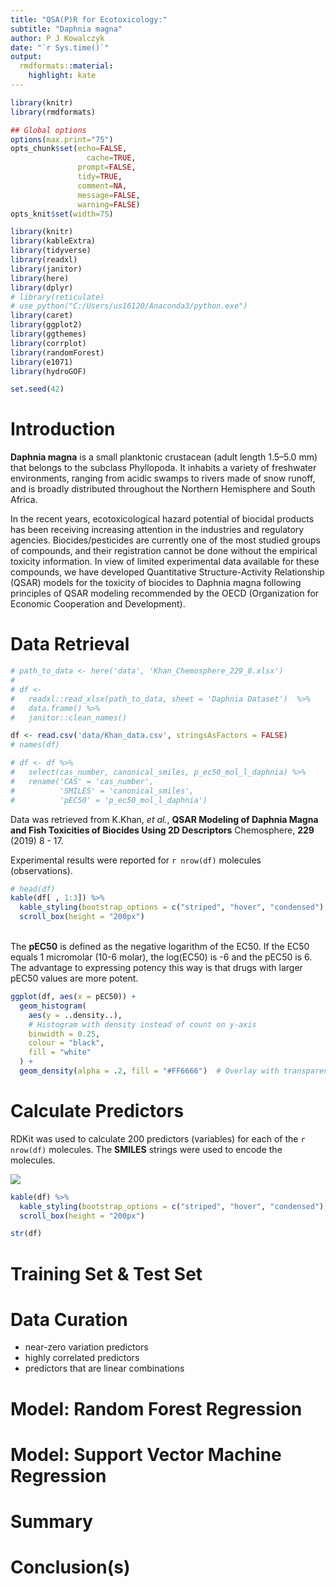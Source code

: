 ---
title: "QSA(P)R for Ecotoxicology:"
subtitle: "Daphnia magna"
author: P J Kowalczyk
date: "`r Sys.time()`"
output:
  rmdformats::material:
    highlight: kate
---

```{r setup, echo=FALSE, cache=FALSE}
library(knitr)
library(rmdformats)

## Global options
options(max.print="75")
opts_chunk$set(echo=FALSE,
	             cache=TRUE,
               prompt=FALSE,
               tidy=TRUE,
               comment=NA,
               message=FALSE,
               warning=FALSE)
opts_knit$set(width=75)
```

```{r libraries, echo = FALSE, message = FALSE, warning = FALSE}
library(knitr)
library(kableExtra)
library(tidyverse)
library(readxl)
library(janitor)
library(here)
library(dplyr)
# library(reticulate)
# use_python("C:/Users/us16120/Anaconda3/python.exe")
library(caret)
library(ggplot2)
library(ggthemes)
library(corrplot)
library(randomForest)
library(e1071)
library(hydroGOF)

set.seed(42)
```

# Introduction  

**Daphnia magna** is a small planktonic crustacean (adult length 1.5–5.0 mm) that belongs to the subclass Phyllopoda. It inhabits a variety of freshwater environments, ranging from acidic swamps to rivers made of snow runoff, and is broadly distributed throughout the Northern Hemisphere and South Africa.  

In the recent years, ecotoxicological hazard potential of biocidal products has been receiving increasing attention in the industries and regulatory agencies. Biocides/pesticides are currently one of the most studied groups of compounds, and their registration cannot be done without the empirical toxicity information. In view of limited experimental data available for these compounds, we have developed Quantitative Structure-Activity Relationship (QSAR) models for the toxicity of biocides to Daphnia magna following principles of QSAR modeling recommended by the OECD (Organization for Economic Cooperation and Development).  

# Data Retrieval  

```{r access_data, message = FALSE, warning = FALSE}
# path_to_data <- here('data', 'Khan_Chemosphere_229_8.xlsx')
# 
# df <-
#   readxl::read_xlsx(path_to_data, sheet = 'Daphnia Dataset')  %>%
#   data.frame() %>%
#   janitor::clean_names()

df <- read.csv('data/Khan_data.csv', stringsAsFactors = FALSE)
# names(df)

# df <- df %>%
#   select(cas_number, canonical_smiles, p_ec50_mol_l_daphnia) %>%
#   rename('CAS' = 'cas_number',
#          'SMILES' = 'canonical_smiles',
#          'pEC50' = 'p_ec50_mol_l_daphnia')
```

Data was retrieved from K.Khan, *et al.*, **QSAR Modeling of Daphnia Magna and Fish Toxicities of Biocides Using 2D Descriptors** Chemosphere, **229** (2019) 8 - 17.  

Experimental results were reported for `r nrow(df)` molecules (observations).  

```{r data_table, message = FALSE, warning = FALSE}
# head(df)
kable(df[ , 1:3]) %>%
  kable_styling(bootstrap_options = c("striped", "hover", "condensed"), font_size = 11) %>%
  scroll_box(height = "200px")
```
<br>
The **pEC50** is defined as the negative logarithm of the EC50. If the EC50 equals 1 micromolar (10-6 molar), the log(EC50) is -6 and the pEC50 is 6. The advantage to expressing potency this way is that drugs with larger pEC50 values are more potent.  

```{r pEC50_plot, message = FALSE, warning = FALSE}
ggplot(df, aes(x = pEC50)) +
  geom_histogram(
    aes(y = ..density..),
    # Histogram with density instead of count on y-axis
    binwidth = 0.25,
    colour = "black",
    fill = "white"
  ) +
  geom_density(alpha = .2, fill = "#FF6666")  # Overlay with transparent density plot
```


# Calculate Predictors  

RDKit was used to calculate 200 predictors (variables) for each of the `r nrow(df)` molecules. The **SMILES** strings were used to encode the molecules.

![](images/RDKitPredictors.png)

```{r echo = FALSE}
kable(df) %>%
  kable_styling(bootstrap_options = c("striped", "hover", "condensed"), font_size = 11) %>%
  scroll_box(height = "200px")
```

```{r echo = FALSE}
str(df)
``` 

# Training Set & Test Set  

# Data Curation  
* near-zero variation predictors  
* highly correlated predictors  
* predictors that are linear combinations  

# Model: Random Forest Regression  

# Model: Support Vector Machine Regression  

# Summary  

# Conclusion(s)  

